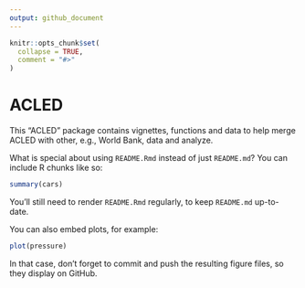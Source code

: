 ```yaml
---
output: github_document
---
```


<!-- README.md is generated from README.Rmd. Please edit README.Rmd, NOT README.md. -->

```r
knitr::opts_chunk$set(
  collapse = TRUE,
  comment = "#>"
)
```

# ACLED

<!-- badges: start -->
<!-- badges: end -->

This "ACLED" package contains vignettes, functions and data to help merge ACLED with other, e.g., World Bank, data and analyze. 

What is special about using `README.Rmd` instead of just `README.md`? You can include R chunks like so:

```r
summary(cars)
```

You'll still need to render `README.Rmd` regularly, to keep `README.md` up-to-date.

You can also embed plots, for example:

```r
plot(pressure)
```

In that case, don't forget to commit and push the resulting figure files, so they display on GitHub.
